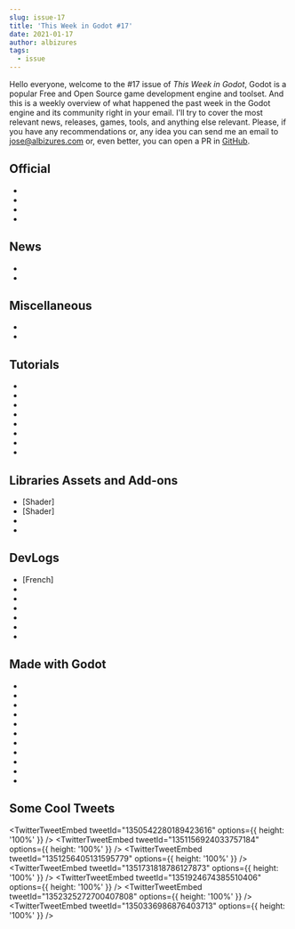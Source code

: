 ```yaml
---
slug: issue-17
title: 'This Week in Godot #17'
date: 2021-01-17
author: albizures
tags:
  - issue
---
```



Hello everyone, welcome to the #17 issue of _This Week in Godot_, Godot is a popular Free and Open Source game development engine and toolset. And this is a weekly overview of what happened the past week in the Godot engine and its community right in your email. I'll try to cover the most relevant news, releases, games, tools, and anything else relevant. Please, if you have any recommendations or, any idea you can send me an email to jose@albizures.com or, even better, you can open a PR in [GitHub](https://github.com/albizures/ThisWeekInGodot).

## Official

- <PostLink
  	type="article"
  	label="Dev snapshot: Godot 3.2.4 beta 6"
  	link="https://godotengine.org/article/dev-snapshot-godot-3-2-4-beta-6"
  />
- <PostLink
  	type="article"
  	label="Announcing the new community map for user groups"
  	link="https://godotengine.org/article/godot-showcase-monolith-of-minds-resolutiion"
  />
- <PostLink
  	type="article"
  	label="Godot Showcase - Resolutiion developer Monolith of Minds talks about their experience"
  	link="https://godotengine.org/article/godot-showcase-monolith-of-minds-resolutiion"
  />
- <PostLink
  	type="youtube"
  	label="GodotCon Online 2021"
  	link="https://www.youtube.com/watch?v=bjuUtddnUok"
  />

## News

- <PostLink
  	label="Gotm.io Jam #1 ($80 Prizes)"
  	link="https://itch.io/jam/gotm-jam-1"
  />
- <PostLink
  	label="GodotCon 2021 - Free Godot Online Developer Conference"
  	link="https://www.youtube.com/watch?v=x7zHj051OSw"
  />

## Miscellaneous

- <PostLink
  	type="article"
  	label="Developing a game while learning the Godot game engine"
  	link="https://indiewatch.net/2021/01/21/developing-a-game-while-learning-the-godot-game-engine/"
  />
- <PostLink
  	type="youtube"
  	label="Top 5 Weekly Games [E07] - Gotm.io"
  	link="https://www.youtube.com/watch?v=RNoxG0b4QFo"
  />

## Tutorials

- <PostLink
  	type="youtube"
  	label="Websockets Godot 3 Tutorial - Ready to use Client Example for your multiplayer game!"
  	link="https://www.youtube.com/watch?v=_tonScnpjGQ"
  />
- <PostLink
  	source="https://github.com/HackTrout/2DPlatformer"
  	label="Tutorial for creating a tight controlling 2D platformer"
  	link="https://www.reddit.com/r/godot/comments/l17tw6/tutorial_for_creating_a_tight_controlling_2d/"
  />
- <PostLink
  	type="youtube"
  	label="Making a Simple Terrain in Godot"
  	link="https://www.youtube.com/watch?v=Af1f2JPvSIs"
  />
- <PostLink
  	type="youtube"
  	source="https://github.com/EricWRogers/GodotAccurateBulletPhysicsTutorial"
  	label="Realistic bullet physics in Godot!"
  	link="https://www.youtube.com/watch?v=2dnXZqeQUuk"
  />
- <PostLink
  	type="youtube"
  	label="Exporting From Godot Engine"
  	link="https://www.youtube.com/watch?v=3hF5SWjGA8A"
  />
- <PostLink
  	type="youtube"
  	label="Godot Engine - Collision Layer and Mask"
  	link="https://www.youtube.com/watch?v=c59PHMLrCj8"
  />
- <PostLink
  	type="youtube"
  	label="Godot Multiplayer Tutorial - Server-Side Collision Detection | Godot Dedicated Server #18"
  	link="https://www.youtube.com/watch?v=dpb-t6E7iEM"
  />
- <PostLink
  	type="youtube"
  	label="Xbox controller auto-detection in 5 minutes! Godot 3.2 Tutorial"
  	link="https://www.youtube.com/watch?v=Ox1kMM0qcTk"
  />

## Libraries Assets and Add-ons

- [Shader] <PostLink label="2D waterfall" link="https://godotshaders.com/shader/2d-waterfall/" />
- [Shader] <PostLink label="Brick/tiled wall" link="https://godotshaders.com/shader/brick-wall/" />
- <PostLink
  	source="https://github.com/hiulit/Godot-3-2D-Day-Night-Cycle"
  	label="Godot 3 2D Day/Night Cycle"
  	link="https://github.com/hiulit/Godot-3-2D-Day-Night-Cycle"
  />
- <PostLink
  	label="20 NEW OPEN SOURCE PROJECTS"
  	link="https://www.gdquest.com/news/2021/01/20-new-open-source-projects/"
  />

## DevLogs

- [French] <PostLink
    type="youtube"
    label="Godot devlog : Navigation Follow"
    link="https://www.youtube.com/watch?v=eC7_as5G6N4"
  />
- <PostLink
  	type="article"
  	label="Devlog: This Week on Moonshot #2"
  	link="https://store.steampowered.com/news/app/1492610/view/4816004515027404643"
  />
- <PostLink
  	type="youtube"
  	label="Biomes & Clouds - Godot Indie Game Devlog #3"
  	link="https://www.youtube.com/watch?v=3m9fPMkxSQs"
  />
- <PostLink
  	type="youtube"
  	label="I'm Starting A New Game!? | 1bit Metroidvania Devlog #1"
  	link="https://www.youtube.com/watch?v=TZl59AUXIGg"
  />
- <PostLink
  	type="youtube"
  	label="Adding Procgen and a Minimap to my Indie Game - Demonlocke Devlog"
  	link="https://www.youtube.com/watch?v=XjtXwj7DzHs"
  />
- <PostLink
  	type="youtube"
  	label="Enemies, new area, new characters - Far Star Game Devlog #6"
  	link="https://www.youtube.com/watch?v=7cN4nbV-4-g"
  />
- <PostLink
  	type="youtube"
  	label="One Month of Progress on My game in 4 Minutes with Memes | The Untitled Game Devlog 2"
  	link="https://www.youtube.com/watch?v=Sn9j-RDfD5k"
  />

## Made with Godot

- <PostLink
  	label="Swipe Dungeon"
  	link="https://play.google.com/store/apps/details?id=com.nl.dungeonsdaggers"
  />
- <PostLink
  	label="The Adventure of NAYU"
  	link="https://store.steampowered.com/app/1476340/The_Adventure_of_NAYU/"
  />
- <PostLink
  	source="https://github.com/NangiDev/GDSerCommPlugin"
  	label="Finally managed to communicate between Godot and an Arduino"
  	link="https://www.reddit.com/r/godot/comments/l0x2st/finally_managed_to_communicate_between_godot_and/"
  />
- <PostLink
  	source="https://github.com/ClarkThyLord/Voxel-Core/tree/master/examples/ProceduralWorld"
  	label="I made an example of procedural world generation with my Voxel-Core plugin."
  	link="https://www.reddit.com/r/godot/comments/kyiqif/i_made_an_example_of_procedural_world_generation/"
  />
- <PostLink
  	label="ΔV: Rings of Saturn"
  	link="https://koder.itch.io/dv-rings-of-saturn"
  />
- <PostLink
  	label="Liminal Ranger: A first person platformer"
  	link="https://yatoimtop.itch.io/liminal-ranger"
  />
- <PostLink label="RANZ FURY" link="https://picster.itch.io/franzfury" />
- <PostLink
  	label="Scrabdackle: a scribbly hand-drawn game about exploring a large inter-connected world"
  	link="https://jakefriend.itch.io/scrabdackle"
  />
- <PostLink
  	label="Clean Those Kids"
  	link="https://bakkerjoeri.itch.io/clean-those-kids"
  />
- <PostLink
  	label="Echo Papa 607: a Space Invaders clone"
  	link="https://jp00p.itch.io/echo-papa-607"
  />
- <PostLink
  	label="Hack Grid: a hacking-theme puzzle game"
  	link="https://daisy-games.itch.io/hackgrid"
  />

## Some Cool Tweets

<TwitterTweetEmbed tweetId="1350542280189423616" options={{ height: '100%' }} />
<TwitterTweetEmbed tweetId="1351156924033757184" options={{ height: '100%' }} />
<TwitterTweetEmbed tweetId="1351256405131595779" options={{ height: '100%' }} />
<TwitterTweetEmbed tweetId="1351731818786127873" options={{ height: '100%' }} />
<TwitterTweetEmbed tweetId="1351924674385510406" options={{ height: '100%' }} />
<TwitterTweetEmbed tweetId="1352325272700407808" options={{ height: '100%' }} />
<TwitterTweetEmbed tweetId="1350336986876403713" options={{ height: '100%' }} />
